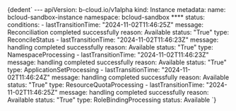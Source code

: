 
<CodeBlock language="yaml">
  {dedent`
    ---
    apiVersion: b-cloud.io/v1alpha
    kind: Instance
    metadata:
      name: bcloud-sandbox-instance
      namespace: bcloud-sandbox
    ****
    status:
      conditions:
      - lastTransitionTime: "2024-11-02T11:46:25Z"
        message: Reconciliation completed successfully
        reason: Available
        status: "True"
        type: ReconcileStatus
      - lastTransitionTime: "2024-11-02T11:46:23Z"
        message: handling completed successfully
        reason: Available
        status: "True"
        type: NamespaceProcessing
      - lastTransitionTime: "2024-11-02T11:46:23Z"
        message: handling completed successfully
        reason: Available
        status: "True"
        type: ApplicationSetProcessing
      - lastTransitionTime: "2024-11-02T11:46:24Z"
        message: handling completed successfully
        reason: Available
        status: "True"
        type: ResourceQuotaProcessing
      - lastTransitionTime: "2024-11-02T11:46:25Z"
        message: handling completed successfully
        reason: Available
        status: "True"
        type: RoleBindingProcessing
    status: Available
  `}
</CodeBlock>
